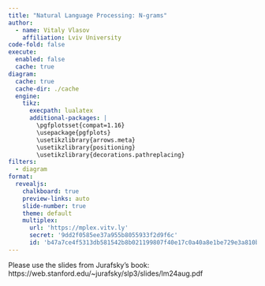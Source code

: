 ```yaml
---
title: "Natural Language Processing: N-grams"
author: 
  - name: Vitaly Vlasov
    affiliation: Lviv University
code-fold: false
execute:
  enabled: false
  cache: true
diagram:
  cache: true
  cache-dir: ./cache
  engine:
    tikz:
      execpath: lualatex
      additional-packages: |
        \pgfplotsset{compat=1.16}
        \usepackage{pgfplots}
        \usetikzlibrary{arrows.meta}
        \usetikzlibrary{positioning}
        \usetikzlibrary{decorations.pathreplacing}
filters:
  - diagram
format: 
  revealjs:
    chalkboard: true
    preview-links: auto
    slide-number: true
    theme: default
    multiplex:
      url: 'https://mplex.vitv.ly'
      secret: '9dd2f0585ee37a955b8055933f2d9f6c'
      id: 'b47a7ce4f5313db581542b8b021199807f40e17c0a40a8e1be729e3a810b93cc'
---
```


Please use the slides from Jurafsky's book: https://web.stanford.edu/~jurafsky/slp3/slides/lm24aug.pdf
